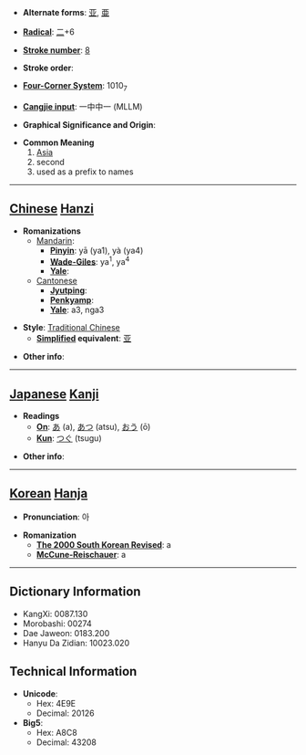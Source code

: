 * '''Alternate forms''': [[亚]], [[亜]]

* '''[[Wiktionary:Chinese radical index| Radical]]''': [[Wiktionary:Chinese radical index 二|二]]+6

* '''[[Wiktionary:Chinese total strokes index|Stroke number]]''': [[Wiktionary:Chinese total strokes index 8|8]]

* '''Stroke order''': 

* '''[[Wiktionary:Chinese four corner index|Four-Corner System]]''': 1010<sub>7</sub>

* '''[[Wiktionary:Chinese Cangjie index|Cangjie input]]''': 一中中一 (MLLM)

* '''Graphical Significance and Origin''': 

* '''Common Meaning'''
*#[[Asia]]
*#second
*#used as a prefix to names

----

== [[Chinese]] [[Hanzi]] ==

* '''Romanizations'''
** [[Mandarin]]:
*** '''[[Pinyin]]''': yā (ya1), yà (ya4)
*** '''[[Wade-Giles]]''': ya<sup>1</sup>, ya<sup>4</sup>
*** '''[[Yale]]''': 
**[[Cantonese]]
***'''[[Jyutping]]''':
***'''[[Penkyamp]]''': 
***'''[[Yale]]''': a3, nga3

* '''Style''': [[Traditional Chinese]] 
** '''[[Simplified Chinese|Simplified]] equivalent''': [[亚]]

* '''Other info''': 

----

== [[Japanese]] [[Kanji]] ==

* '''Readings'''
** '''[[On]]''': [[あ]] (a), [[あつ]] (atsu), [[おう]] (ō)
** '''[[Kun]]''': [[つぐ]] (tsugu)

* '''Other info''':  

----

== [[Korean]] [[Hanja]] ==

* '''Pronunciation''': 아

* '''Romanization'''
** '''[[The 2000 South Korean Revised Romanization|The 2000 South Korean Revised]]''': a
** '''[[McCune-Reischauer]]''': a

----

== Dictionary Information ==

* KangXi: 0087.130
* Morobashi: 00274
* Dae Jaweon: 0183.200
* Hanyu Da Zidian: 10023.020

== Technical Information ==

* '''Unicode''':
** Hex: 4E9E
** Decimal: 20126
* '''Big5''':
** Hex: A8C8
** Decimal: 43208